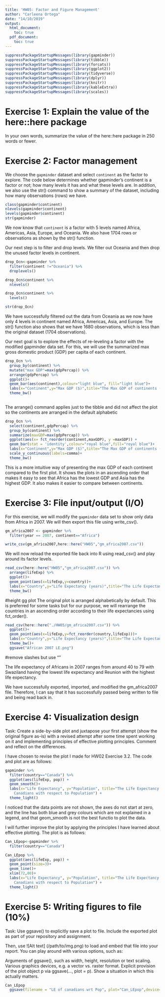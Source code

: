 ```yaml
---
title: 'HW05: Factor and Figure Management'
author: "Carleena Ortega"
date: "14/10/2019"
output: 
  html_document:
    toc: true
  pdf_document:
    toc: true
---
```


```r
suppressPackageStartupMessages(library(gapminder))
suppressPackageStartupMessages(library(tibble))
suppressPackageStartupMessages(library(forcats))
suppressPackageStartupMessages(library(ggplot2))
suppressPackageStartupMessages(library(tidyverse))
suppressPackageStartupMessages(library(dplyr))
suppressPackageStartupMessages(library(knitr))
suppressPackageStartupMessages(library(kableExtra))
suppressPackageStartupMessages(library(scales))
```



# Exercise 1: Explain the value of the here::here package

In your own words, summarize the value of the here::here package in 250 words or fewer.

# Exercise 2: Factor management

We choose the `gapminder` dataset and select `continent` as the factor to explore. The code below determines whether gapminder's continent is a factor or not; how many levels it has and what these levels are. In addition, we also use the str() command to show a summary of the dataset, including how many observations (rows) we have.
```r
class(gapminder$continent)
nlevels(gapminder$continent)
levels(gapminder$continent)
str(gapminder)
```
We now know that `continent` is a factor with 5 levels named Africa, Americas, Asia, Europe, and Oceania. We also have 1704 rows or observations as shown by the str() function.

Our next step is to filter and drop levels. We filter out Oceania and then drop the unused factor levels in continent. 

```r
drop_Ocn<-gapminder %>% 
  filter(continent !="Oceania") %>% 
  droplevels()

drop_Ocn$continent %>% 
  nlevels() 

drop_Ocn$continent %>% 
  levels()

str(drop_Ocn)
```

We have successfully filtered out the data from Oceania as we now have only 4 levels in continent named Africa, Americas, Asia, and Europe. The str() function also shows that we have 1680 observations, which is less than the original dataset (1704 observations).

Our next goal is to explore the effects of re-leveling a factor with the modified gapminder data set. For this, we will use the summarized max gross domestic product (GDP) per capita of each continent.

```r
drop_Ocn %>% 
  group_by(continent) %>% 
  mutate("max GDP"=max(gdpPercap)) %>% 
  arrange(gdpPercap) %>% 
  ggplot()+
  geom_bar(aes(continent),colour="light blue", fill="light blue")+
  labs(x="Continent",y="Max GDP ($)",title="The Max GDP of continents (Original)")+
  theme_bw()
 
```

The arrange() command applies just to the tibble and did not affect the plot so the continents are arranged in the default alphabetic


```r
drop_Ocn %>% 
  select(continent,gdpPercap) %>% 
  group_by(continent) %>%
  summarize(maxGDP=max(gdpPercap)) %>% 
  ggplot(aes(x= fct_reorder(continent,maxGDP), y =maxGDP)) +
  geom_bar(stat = 'identity',colour="royal blue",fill="royal blue")+
  labs(x="Continent",y="Max GDP ($)",title="The Max GDP of continents (Reordered)")+
  scale_y_continuous(labels=comma)+
  theme_bw()
```

This is a more intuitive way of presenting the max GDP of each continent compared to the first plot. It shows the plots in an ascending order that makes it easy to see that Africa has the lowest GDP and Asia has the highest GDP. It also makes it easier to compare between continents.

# Exercise 3: File input/output (I/O)

For this exercise, we will modify the `gapminder` data set to show only data from Africa in 2007. We will then export this file using write_csv().

```r
gm_africa2007 <- gapminder %>% 
  filter(year == 2007, continent=="Africa")

write_csv(gm_africa2007,here::here("HW05","gm_africa2007.csv"))
```

We will now reload the exported file back into R using read_csv() and play around its factor levels.

```{r"}
read_csv(here::here("HW05","gm_africa2007.csv")) %>% 
  arrange(lifeExp) %>%
  ggplot()+
  geom_point(aes(x=lifeExp,y=country))+
  labs(x="Country",y="Life Expectancy (years)",title="The Life Expectancy of African countries in 2007")+
  theme_bw()
```
#height gg plot 
The original plot is arranged alphabetically by default. This is preferred for some tasks but for our purpose, we will rearrange the countries in an ascending order according to their life expectancies using fct_order().
```r
read_csv(here::here("./HW05/gm_africa2007.csv")) %>%
  ggplot()+
  geom_point(aes(x=lifeExp,y=fct_reorder(country,lifeExp)))+
  labs(x="Country",y="Life Expectancy (years)",title="The Life Expectancy of African countries in 2007")+
  theme_bw()+
  ggsave("African 2007 LE.png")
```
#remove slashes but use ""

The life expectancy of Africans in 2007 ranges from around 40 to 79 with Swaziland having the lowest life expectancy and Reunion with the highest life expectancy.

We have successfully exported, imported, and modified the gm_africa2007 file. Therefore, I can say that it has successfully passed being written to file and being read back in.

# Exercise 4: Visualization design

Task: Create a side-by-side plot and juxtapose your first attempt (show the original figure as-is) with a revised attempt after some time spent working on it and implementing principles of effective plotting principles. Comment and reflect on the differences.

I have chosen to revise the plot I made for HW02 Exercise 3.2. The code and plot are as follows:
```r
gapminder %>%
  filter(country=="Canada") %>%
  ggplot(aes(lifeExp, pop)) +
  geom_smooth()+
  labs(x="Life Expectancy", y="Population", title="The Life Expectancy of 
    Canadians with respect to Population") +
  theme_light()
```

I noticed that the data points are not shown, the axes do not start at zero, and the line has both blue and grey colours which are not explained in a legend, and that geom_smooth is not the best functio to plot the data.

I will further improve the plot by applying the principles I have learned about effective plotting. The plot is as follows:
```r
Can_LEpop<-gapminder %>%
  filter(country=="Canada")

Can_LEpop %>% 
  ggplot(aes(lifeExp, pop)) +
  geom_point(size=3)+
  geom_line()+
  xlim(72,80)+
  labs(x="Life Expectancy", y="Population", title="The Life Expectancy of 
    Canadians with respect to Population") +
  theme_light()
```


# Exercise 5: Writing figures to file (10%)

Task: Use ggsave() to explicitly save a plot to file. Include the exported plot as part of your repository and assignment.

Then, use ![Alt text] (/path/to/img.png) to load and embed that file into your report. You can play around with various options, such as:

Arguments of ggsave(), such as width, height, resolution or text scaling.
Various graphics devices, e.g. a vector vs. raster format.
Explicit provision of the plot object p via ggsave(..., plot = p). Show a situation in which this actually matters.

```r
Can_LEpop
  ggsave(filename = "LE of canadians wrt Pop", plot="Can_LEpop",device=png(),path="./HW05/")
```

